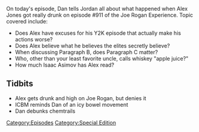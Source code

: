 {{DEFAULTSORT:
    #_EPISODE_0009:Joe Rogan Appearance
}}{{Episode
    | title           = Joe Rogan Appearance
    | caption         = [https://knowledgefight.libsyn.com/knowledge-fight-joe-rogan-appearance Listen to this episode on Libsyn]
    | episodeNumber   = 9
    | length          = 03:10:02
    | airDate         = February 6, 2017
    | coverageDate    = February 1, 2017
    | episodeType     = [[:Category:Special Edition|Special Edition]]
    | appearance      = [[Joe Rogan]], [[Eddie Bravo]]
    | previousEpisode = [[8: January 26-27, 2017]]
    | nextEpisode     = [[10: February 6, 2017]]
}}

{{Stub}}

On today's episode, Dan tells Jordan all about what happened when Alex Jones got really drunk on episode #911 of the Joe Rogan Experience. Topic covered include:

*Does Alex have excuses for his Y2K episode that actually make his actions worse?
*Does Alex believe what he believes the elites secretly believe?
*When discussing Paragraph B, does Paragraph C matter?
*Who, other than your least favorite uncle, calls whiskey "apple juice?"
*How much Isaac Asimov has Alex read?

==Tidbits==

*Alex gets drunk and high on Joe Rogan, but denies it
*ICBM reminds Dan of an icy bowel movement
*Dan debunks chemtrails

[[Category:Episodes]]
[[Category:Special Edition]]

